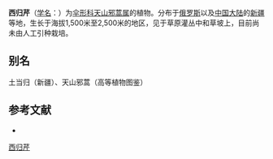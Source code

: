 {{NoteTA|G1=LS}}
{{Speciesbox
| name = 西归芹
| status = 
| status_system = 
| image = 
| genus = Seselopsis
| species = tianschanicum
| authority = Schischk.
}}

'''西归芹'''（[[学名|学名]]：{{lang|la|''Seselopsis tianschanicum''}}）为[[伞形科|伞形科]][[天山邪蒿属|天山邪蒿属]]的植物。分布于[[俄罗斯|俄罗斯]]以及[[中国大陆|中国大陆]]的[[新疆|新疆]]等地，生长于海拔1,500米至2,500米的地区，见于草原灌丛中和草坡上，目前尚未由人工引种栽培。

== 别名 ==
土当归（新疆）、天山邪蒿（高等植物图鉴）

== 参考文献 ==
<div class="references-small">
* {{cite web| url =http://www.bioinfo.cn/db05/KmzwSpecies.php?action=view&id=23118| title =西归芹| work =《中国高等植物数据库全库》| publisher =中国科学院微生物研究所| author =昆明植物研究所| accessdate =2009-02-26| deadurl =yes| archiveurl =https://web.archive.org/web/20160305071034/http://www.bioinfo.cn/db05/KmzwSpecies.php?action=view&id=23118| archivedate =2016-03-05| df =}}
</div>
{{Taxonbar|from=Q15591907}}

[[Category:天山邪蒿属|西归芹]]


{{Apiales-stub}}
